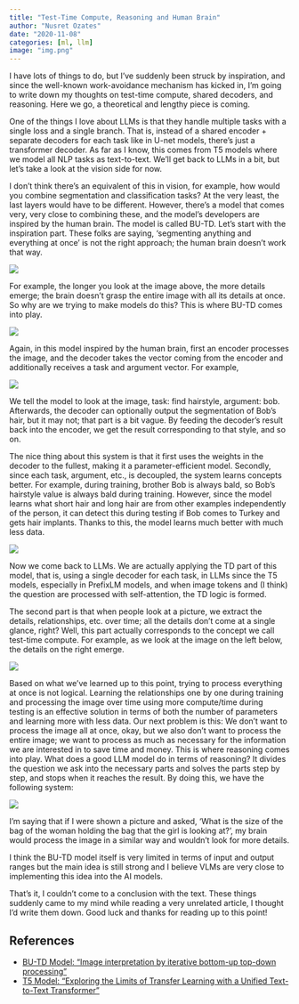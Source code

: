 ```yaml
---
title: "Test-Time Compute, Reasoning and Human Brain"
author: "Nusret Ozates"
date: "2020-11-08"
categories: [ml, llm]
image: "img.png"
---
```


I have lots of things to do, but I’ve suddenly been struck by inspiration, and since the well-known work-avoidance mechanism has kicked in, I’m going to write down my thoughts on test-time compute, shared decoders, and reasoning. Here we go, a theoretical and lengthy piece is coming.

One of the things I love about LLMs is that they handle multiple tasks with a single loss and a single branch. That is, instead of a shared encoder + separate decoders for each task like in U-net models, there’s just a transformer decoder. As far as I know, this comes from T5 models where we model all NLP tasks as text-to-text. We’ll get back to LLMs in a bit, but let’s take a look at the vision side for now.

I don’t think there’s an equivalent of this in vision, for example, how would you combine segmentation and classification tasks? At the very least, the last layers would have to be different. However, there’s a model that comes very, very close to combining these, and the model’s developers are inspired by the human brain. The model is called BU-TD. Let’s start with the inspiration part. These folks are saying, ‘segmenting anything and everything at once’ is not the right approach; the human brain doesn’t work that way.

![](img.png)

For example, the longer you look at the image above, the more details emerge; the brain doesn’t grasp the entire image with all its details at once. So why are we trying to make models do this? This is where BU-TD comes into play.

![](img_1.png)

Again, in this model inspired by the human brain, first an encoder processes the image, and the decoder takes the vector coming from the encoder and additionally receives a task and argument vector. For example,

![](img_2.png)

We tell the model to look at the image, task: find hairstyle, argument: bob. Afterwards, the decoder can optionally output the segmentation of Bob’s hair, but it may not; that part is a bit vague. By feeding the decoder’s result back into the encoder, we get the result corresponding to that style, and so on.

The nice thing about this system is that it first uses the weights in the decoder to the fullest, making it a parameter-efficient model. Secondly, since each task, argument, etc., is decoupled, the system learns concepts better. For example, during training, brother Bob is always bald, so Bob’s hairstyle value is always bald during training. However, since the model learns what short hair and long hair are from other examples independently of the person, it can detect this during testing if Bob comes to Turkey and gets hair implants.
Thanks to this, the model learns much better with much less data.

![](img_3.png)

Now we come back to LLMs. We are actually applying the TD part of this model, that is, using a single decoder for each task, in LLMs since the T5 models, especially in PrefixLM models, and when image tokens and (I think) the question are processed with self-attention, the TD logic is formed.

The second part is that when people look at a picture, we extract the details, relationships, etc. over time; all the details don’t come at a single glance, right? Well, this part actually corresponds to the concept we call test-time compute.
For example, as we look at the image on the left below, the details on the right emerge.

![](img_4.png)

Based on what we’ve learned up to this point, trying to process everything at once is not logical. Learning the relationships one by one during training and processing the image over time using more compute/time during testing is an effective solution in terms of both the number of parameters and learning more with less data. Our next problem is this: We don’t want to process the image all at once, okay, but we also don’t want to process the entire image; we want to process as much as necessary for the information we are interested in to save time and money. This is where reasoning comes into play. What does a good LLM model do in terms of reasoning? It divides the question we ask into the necessary parts and solves the parts step by step, and stops when it reaches the result.
By doing this, we have the following system:

![](img_5.png)

I’m saying that if I were shown a picture and asked, ‘What is the size of the bag of the woman holding the bag that the girl is looking at?’, my brain would process the image in a similar way and wouldn’t look for more details.

I think the BU-TD model itself is very limited in terms of input and output ranges but the main idea is still strong and I believe VLMs are very close to implementing this idea into the AI models.

That’s it, I couldn’t come to a conclusion with the text. These things suddenly came to my mind while reading a very unrelated article, I thought I’d write them down. Good luck and thanks for reading up to this point!

## References
- [BU-TD Model: “Image interpretation by iterative bottom-up top-down processing”](https://arxiv.org/abs/2105.05592)
- [T5 Model: “Exploring the Limits of Transfer Learning with a Unified Text-to-Text Transformer”](https://arxiv.org/abs/1910.10683)